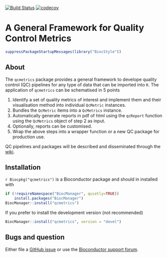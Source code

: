 [![Build Status](https://travis-ci.org/lgatto/qcmetrics.svg?branch=master)](https://travis-ci.org/lgatto/qcmetrics)
[![codecov](https://codecov.io/gh/lgatto/qcmetrics/branch/master/graph/badge.svg)](https://codecov.io/gh/lgatto/qcmetrics)

# A General Framework for Quality Control Metrics

```r
suppressPackageStartupMessages(library("BiocStyle"))
```

## About 

The `qcmetrics` package provides a general framework to develope
quality control (QC) pipelines for any type of data that can be
imported into `R`. The application of `qcmetrics` can be schematised
in 5 points

1. Identify a set of quality metrics of interest and implement them
   and their visualisation method into individual `QcMetric`
   instances.
2. Bundles the `QcMetric` items into a `QcMetrics` instance. 
3. Automatically generate reports in pdf of html using the `qcReport`
   function using the `QcMetrics` object of step 2 as input.
4. Optionally, reports can be customised. 
5. Wrap the above steps into a wrapper function or a new QC package
   for production use.

QC pipelines and packages will be described and disseminated through
the [wiki](https://github.com/lgatto/qcmetrics/wiki).

## Installation

`r Biocpkg("qcmetrics")` is a Bioconductor package and should in
installed with

```r
if (!requireNamespace("BiocManager", quietly=TRUE))
    install.packages("BiocManager")
BiocManager::install("qcmetrics")
```

If you prefer to install the development version (not recommended)

```r
BiocManager::install("qcmetrics", version = "devel")
```

## Bugs and question

Either file a
[GitHub issue](https://github.com/lgatto/qcmetrics/issues) or use the
[Bioconductor support forum](https://support.bioconductor.org/).
